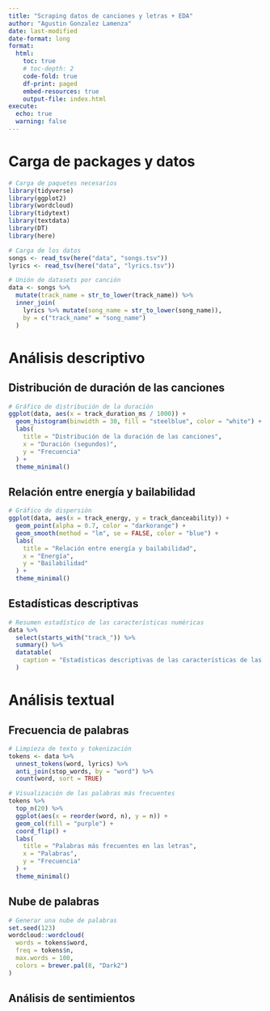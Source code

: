 ```yaml
---
title: "Scraping datos de canciones y letras + EDA"
author: "Agustin Gonzalez Lamenza"
date: last-modified
date-format: long
format: 
  html:
    toc: true
    # toc-depth: 2
    code-fold: true
    df-print: paged
    embed-resources: true
    output-file: index.html
execute:
  echo: true
  warning: false
---
```


# Carga de packages y datos

```r
# Carga de paquetes necesarios
library(tidyverse)
library(ggplot2)
library(wordcloud)
library(tidytext)
library(textdata)
library(DT)
library(here)

# Carga de los datos
songs <- read_tsv(here("data", "songs.tsv"))
lyrics <- read_tsv(here("data", "lyrics.tsv"))

# Unión de datasets por canción
data <- songs %>%
  mutate(track_name = str_to_lower(track_name)) %>%
  inner_join(
    lyrics %>% mutate(song_name = str_to_lower(song_name)),
    by = c("track_name" = "song_name")
  )
```

# Análisis descriptivo

## Distribución de duración de las canciones

```r
# Gráfico de distribución de la duración
ggplot(data, aes(x = track_duration_ms / 1000)) +
  geom_histogram(binwidth = 30, fill = "steelblue", color = "white") +
  labs(
    title = "Distribución de la duración de las canciones",
    x = "Duración (segundos)",
    y = "Frecuencia"
  ) +
  theme_minimal()
```

## Relación entre energía y bailabilidad

```r
# Gráfico de dispersión
ggplot(data, aes(x = track_energy, y = track_danceability)) +
  geom_point(alpha = 0.7, color = "darkorange") +
  geom_smooth(method = "lm", se = FALSE, color = "blue") +
  labs(
    title = "Relación entre energía y bailabilidad",
    x = "Energía",
    y = "Bailabilidad"
  ) +
  theme_minimal()
```

## Estadísticas descriptivas

```r
# Resumen estadístico de las características numéricas
data %>%
  select(starts_with("track_")) %>%
  summary() %>%
  datatable(
    caption = "Estadísticas descriptivas de las características de las canciones."
  )
```

# Análisis textual

## Frecuencia de palabras

```r
# Limpieza de texto y tokenización
tokens <- data %>%
  unnest_tokens(word, lyrics) %>%
  anti_join(stop_words, by = "word") %>%
  count(word, sort = TRUE)

# Visualización de las palabras más frecuentes
tokens %>%
  top_n(20) %>%
  ggplot(aes(x = reorder(word, n), y = n)) +
  geom_col(fill = "purple") +
  coord_flip() +
  labs(
    title = "Palabras más frecuentes en las letras",
    x = "Palabras",
    y = "Frecuencia"
  ) +
  theme_minimal()
```

## Nube de palabras

```r
# Generar una nube de palabras
set.seed(123)
wordcloud::wordcloud(
  words = tokens$word,
  freq = tokens$n,
  max.words = 100,
  colors = brewer.pal(8, "Dark2")
)
```

## Análisis de sentimientos
<!-- 
```r
# Descargar el léxico NRC
lexicon_nrc <- textdata::lexicon_nrc()

# Cargar el léxico desde la descarga local
nrc_sentiments <- lexicon_nrc

# Análisis de sentimientos usando el léxico NRC
sentiments <- tokens %>%
  inner_join(get_sentiments("nrc"), by = "word") %>%
  count(sentiment, sort = TRUE)

# Visualización de los sentimientos predominantes
ggplot(sentiments, aes(x = reorder(sentiment, n), y = n)) +
  geom_col(fill = "skyblue") +
  coord_flip() +
  labs(
    title = "Distribución de sentimientos en las letras",
    x = "Sentimiento",
    y = "Frecuencia"
  ) +
  theme_minimal()
``` -->